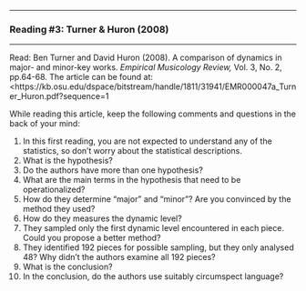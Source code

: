 

------------------------------------------------------------------------

### Reading #3: Turner & Huron (2008)

------------------------------------------------------------------------

Read: Ben Turner and David Huron (2008). A comparison of dynamics in
major- and minor-key works. *Empirical Musicology Review,* Vol. 3, No.
2, pp.64-68. The article can be found at:
<https://kb.osu.edu/dspace/bitstream/handle/1811/31941/EMR000047a_Turner_Huron.pdf?sequence=1

While reading this article, keep the following comments and questions
in the back of your mind:

1.  In this first reading, you are not expected to understand any of
    the statistics, so don't worry about the statistical descriptions.
2.  What is the hypothesis?
3.  Do the authors have more than one hypothesis?
4.  What are the main terms in the hypothesis that need to be
    operationalized?
5.  How do they determine "major" and "minor"? Are you convinced by
    the method they used?
6.  How do they measures the dynamic level?
7.  They sampled only the first dynamic level encountered in each
    piece. Could you propose a better method?
8.  They identified 192 pieces for possible sampling, but they only
    analysed 48? Why didn't the authors examine all 192 pieces?
9.  What is the conclusion?
10. In the conclusion, do the authors use suitably circumspect
    language?

